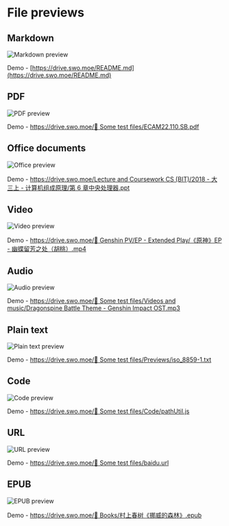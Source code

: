 # File previews

## Markdown

![Markdown preview](../_images/showcase/markdown-preview.png)

Demo - [https://drive.swo.moe/README.md](https://drive.swo.moe/README.md)

## PDF

![PDF preview](../_images/showcase/pdf-preview.png)

Demo - [https://drive.swo.moe/🥟 Some test files/ECAM22.110.SB.pdf](https://drive.swo.moe/%F0%9F%A5%9F%20Some%20test%20files/ECAM22.110.SB.pdf)

## Office documents

![Office preview](../_images/showcase/office-preview.png)

Demo - [https://drive.swo.moe/Lecture and Coursework CS (BIT)/2018 - 大三上 - 计算机组成原理/第 6 章中央处理器.ppt](<https://drive.swo.moe/Lecture%20and%20Coursework%20CS%20(BIT)/2018%20-%20%E5%A4%A7%E4%B8%89%E4%B8%8A%20-%20%E8%AE%A1%E7%AE%97%E6%9C%BA%E7%BB%84%E6%88%90%E5%8E%9F%E7%90%86/%E7%AC%AC6%E7%AB%A0%E4%B8%AD%E5%A4%AE%E5%A4%84%E7%90%86%E5%99%A8.ppt>)

## Video

![Video preview](../_images/showcase/video-preview.png)

Demo - [https://drive.swo.moe/🍡 Genshin PV/EP - Extended Play/《原神》EP - 幽蝶留芳之处（胡桃）.mp4](https://drive.swo.moe/%F0%9F%8D%A1%20Genshin%20PV/EP%20-%20Extended%20Play/%E3%80%8A%E5%8E%9F%E7%A5%9E%E3%80%8BEP%20-%20%E5%B9%BD%E8%9D%B6%E7%95%99%E8%8A%B3%E4%B9%8B%E5%A4%84%EF%BC%88%E8%83%A1%E6%A1%83%EF%BC%89.mp4)

## Audio

![Audio preview](../_images/showcase/audio-preview.png)

Demo - [https://drive.swo.moe/🥟 Some test files/Videos and music/Dragonspine Battle Theme - Genshin Impact OST.mp3](https://drive.swo.moe/%F0%9F%A5%9F%20Some%20test%20files/Videos%20and%20music/Dragonspine%20Battle%20Theme%20-%20Genshin%20Impact%20OST.mp3)

## Plain text

![Plain text preview](../_images/showcase/plain-text-preview.png)

Demo - [https://drive.swo.moe/🥟 Some test files/Previews/iso_8859-1.txt](https://drive.swo.moe/%F0%9F%A5%9F%20Some%20test%20files/Previews/iso_8859-1.txt)

## Code

![Code preview](../_images/showcase/code-preview.png)

Demo - [https://drive.swo.moe/🥟 Some test files/Code/pathUtil.js](https://drive.swo.moe/%F0%9F%A5%9F%20Some%20test%20files/Code/pathUtil.js)

## URL

![URL preview](../_images/showcase/url-preview.png)

Demo - [https://drive.swo.moe/🥟 Some test files/baidu.url](https://drive.swo.moe/%F0%9F%A5%9F%20Some%20test%20files/baidu.url)

## EPUB

![EPUB preview](../_images/showcase/epub-preview.png)

Demo - [https://drive.swo.moe/📕 Books/村上春树《挪威的森林》.epub](https://drive.swo.moe/%F0%9F%93%95%20Books/%E6%9D%91%E4%B8%8A%E6%98%A5%E6%A0%91%E3%80%8A%E6%8C%AA%E5%A8%81%E7%9A%84%E6%A3%AE%E6%9E%97%E3%80%8B.epub)
